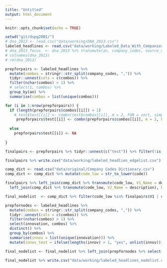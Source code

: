 ```yaml
---
title: "Untitled"
output: html_document
---
```


```r
knitr::opts_chunk$set(echo = TRUE)
```


```r
setwd("git/dspg20BI/")
# dna_2013 <- read.csv("data/working/DNA_2013.csv") 
labeled_headlines <- read.csv("data/working/Labeled_Data_With_Companies.csv")
# dna_2013_focus  <- dna_2013 %>% transmute(an, company_codes, source_name,publisher_name, Year)
# colnames(dna_2013)
# rm(dna_2013)
```

```r
prepforpairs <- labeled_headlines %>% 
  mutate(combos = stringr::str_split(company_codes, ",")) %>% 
  tidyr::unnest(cols = c(combos)) %>% 
  filter(nchar(combos) > 1) %>% 
  # select(1, combos) %>% 
  group_by(an) %>% 
  summarise(combos = list(unique(combos))) 

```

```r
for (i in 1:nrow(prepforpairs)) {
  if (length(prepforpairs$combos[[i]]) > 1) 
    # test$test[[i]] <- combn(test$combos[[i]], m = 2, FUN = sort, simplify = FALSE) %>% unique()
     prepforpairs$test[[i]] <- combn(prepforpairs$combos[[i]], m = 2, FUN = sort, simplify = FALSE) %>% unique() %>% as.data.frame() %>% data.table::transpose()
  
  else 
    prepforpairs$test[[i]] <- NA
  
}

finalpairs <- prepforpairs %>% tidyr::unnest(c("test")) %>% filter(!is.na(V1) &!is.na(V2)) %>% select(an, V1, V2)

finalpairs %>% write.csv("data/working/labeled_headlien_edgelist.csv")

comp_dict <- read.csv("data/original/Company Codes Dictionary.csv")
comp_dict <- comp_dict %>% mutate(code_low = str_to_lower(code))

finalpairs %>% left_join(comp_dict %>% transmute(code_low, V1_Name = description), by = c("V1" = "code_low")) %>%
  left_join(comp_dict %>% transmute(code_low, V2_Name = description), by = c("V2" = "code_low"))  %>% count(V1, V2, V1_Name, V2_Name) %>% arrange(desc(n))

final_nodelist  <- comp_dict %>% filter(code_low %in% finalpairs$V1 | code_low %in% finalpairs$V2) 

prepfornodes <- labeled_headlines %>% 
  mutate(combos = stringr::str_split(company_codes, ",")) %>% 
  tidyr::unnest(cols = c(combos)) %>% 
  filter(nchar(combos) > 1) %>% 
  select(innovation, combos) %>%
  distinct() %>% 
  group_by(combos) %>% 
  summarise(innov = list(unique(innovation))) %>%
  mutate(innov_test = ifelse(lengths(innov) > 1, "yes", unlist(innov))) %>% tidyr::unnest(c("innov_test"))

final_nodelist <- final_nodelist %>% left_join(prepfornodes %>% select(combos, innov_test), by = c("code_low" = "combos")) 

final_nodelist %>% write.csv("data/working/labeled_headlines_nodelist.csv")

```

